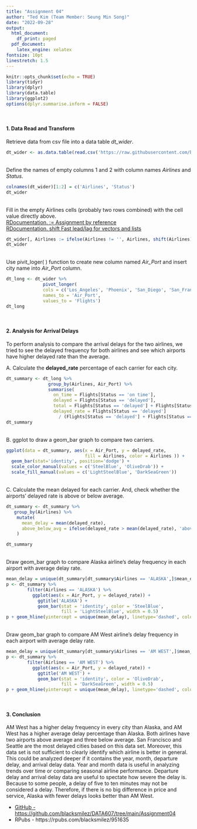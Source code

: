 ```yaml
---
title: "Assignment 04"
author: "Ted Kim (Team Member: Seung Min Song)"
date: "2022-09-28"
output:
  html_document:
    df_print: paged
  pdf_document: 
    latex_engine: xelatex
fontsize: 10pt
linestretch: 1.5
---
```


```r
knitr::opts_chunk$set(echo = TRUE)
library(tidyr)
library(dplyr)
library(data.table)
library(ggplot2)
options(dplyr.summarise.inform = FALSE)
```
\

#### 1. Data Read and Transform\
Retrieve data from csv file into a data table *dt_wider*.
```r
dt_wider <- as.data.table(read.csv('https://raw.githubusercontent.com/blacksmilez/DATA607/main/Assignment04/data.csv'))
```
\
Define the names of empty columns 1 and 2 with column names *Airlines* and *Status*.
```r
colnames(dt_wider)[1:2] = c('Airlines', 'Status')
dt_wider
```
\
Fill in the empty Airlines cells (probably two rows combined) with the cell value directly above.\
[RDocumentation. := Assignment by reference](https://www.rdocumentation.org/packages/data.table/versions/1.14.2/topics/%3A%3D)\
[RDocumentation. shift Fast lead/lag for vectors and lists](https://www.rdocumentation.org/packages/data.table/versions/1.14.2/topics/shift)
```r
dt_wider[, Airlines := ifelse(Airlines != '', Airlines, shift(Airlines))]
dt_wider
```
\
Use pivit_loger( ) function to create new column named *Air_Port* and insert city name into *Air_Port* column.
```r
dt_long <- dt_wider %>%
              pivot_longer(
              cols = c('Los_Angeles', 'Phoenix', 'San_Diego', 'San_Francisco', 'Seattle'),
              names_to = 'Air_Port',
              values_to = 'Flights')
dt_long
```
\

#### 2. Analysis for Arrival Delays\
To perform analysis to compare the arrival delays for the two airlines, we tried to see the delayed frequency for both airlines and see which airports have higher delayed rate than the average.\

A. Calculate the **delayed_rate** percentage of each carrier for each city.
```r
dt_summary <- dt_long %>%
                group_by(Airlines, Air_Port) %>%
                summarise(
                  on_time = Flights[Status == 'on time'],
                  delayed = Flights[Status == 'delayed'],
                  total = Flights[Status == 'delayed'] + Flights[Status == 'on time'],
                  delayed_rate = Flights[Status == 'delayed'] 
                    / (Flights[Status == 'delayed'] + Flights[Status == 'on time']))
dt_summary
```
\
B. ggplot to draw a geom_bar graph to compare two carriers.
```r
ggplot(data = dt_summary, aes(x = Air_Port, y = delayed_rate, 
                              fill = Airlines, color = Airlines )) + 
  geom_bar(stat='identity', position='dodge') +
  scale_color_manual(values = c('SteelBlue', 'OliveDrab')) + 
  scale_fill_manual(values = c('LightSteelBlue', 'DarkSeaGreen'))  
```
\
C. Calculate the mean delayed for each carrier. And, check whether the airports' delayed rate is above or below average.
```r
dt_summary <- dt_summary %>%
   group_by(Airlines) %>%
    mutate(
      mean_delay = mean(delayed_rate),
      above_below_avg = ifelse(delayed_rate > mean(delayed_rate), 'above', 'below')
    )

dt_summary
```
\
Draw geom_bar graph to compare Alaska airline's delay frequency in each airport with average delay rate.
```r
mean_delay = unique(dt_summary[dt_summary$Airlines == 'ALASKA',]$mean_delay)
p <- dt_summary %>%
        filter(Airlines == 'ALASKA') %>%
          ggplot(aes(x = Air_Port, y = delayed_rate)) + 
            ggtitle('ALASKA') +
            geom_bar(stat = 'identity', color = 'SteelBlue',
                     fill = 'LightSteelBlue', width = 0.5)
p + geom_hline(yintercept = unique(mean_delay), linetype='dashed', color = 'IndianRed')
```
\
Draw geom_bar graph to compare AM West airline's delay frequency in each airport with average delay rate.
```r
mean_delay = unique(dt_summary[dt_summary$Airlines == 'AM WEST',]$mean_delay)
p <- dt_summary %>%
        filter(Airlines == 'AM WEST') %>%
          ggplot(aes(x = Air_Port, y = delayed_rate)) + 
            ggtitle('AM WEST') +
            geom_bar(stat = 'identity', color = 'OliveDrab',
                     fill = 'DarkSeaGreen', width = 0.5)
p + geom_hline(yintercept = unique(mean_delay), linetype='dashed', color = 'IndianRed')
```
\

#### 3. Conclusion\
AM West has a higher delay frequency in every city than Alaska, and AM West has a higher average delay percentage than Alaska. Both airlines have two airports above average and three below average. San Francisco and Seattle are the most delayed cities based on this data set. Moreover, this data set is not sufficient to clearly identify which airline is better in general. This could be analyzed deeper if it contains the year, month, departure delay, and arrival delay data. Year and month data is useful in analyzing trends over time or comparing seasonal airline performance. Departure delay and arrival delay data are useful to spectate how severe the delay is. Because to some people, a delay of five to ten minutes may not be considered a delay. Therefore, if there is no big difference in price and service, Alaska with fewer delays looks better than AM West.

* [GitHub - https://github.com/blacksmilez/DATA607/tree/main/Assignment04](https://github.com/blacksmilez/DATA607/tree/main/Assignment04)
* RPubs - https://rpubs.com/blacksmilez/951635